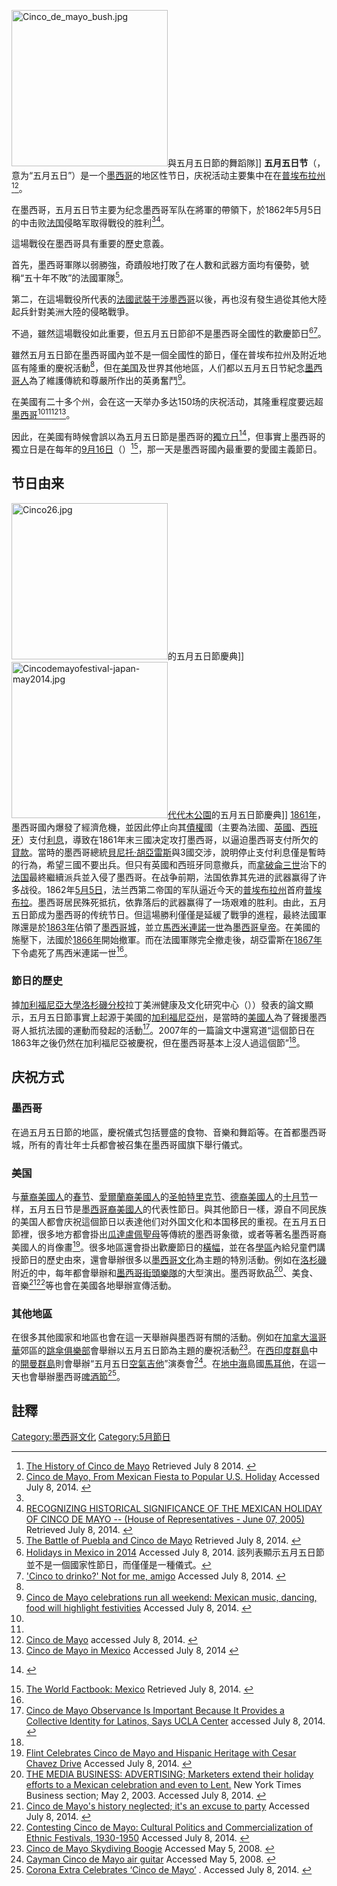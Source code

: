 {{distinguish|端午節}}
[[File:Cinco_de_mayo_bush.jpg|250px]]與五月五日節的舞蹈隊]]
'''五月五日节'''（{{lang-es|'''Cinco de Mayo'''}}，意为“五月五日”）是一个[[墨西哥|墨西哥]]的地区性节日，庆祝活动主要集中在在[[普埃布拉州|普埃布拉州]]<ref name=HISTORY>[http://www.mexonline.com/cinco-de-mayo.htm The History of Cinco de Mayo] {{Wayback|url=http://www.mexonline.com/cinco-de-mayo.htm |date=20180103140037 }} Retrieved July 8 2014. {{en icon}}</ref><ref name=NatGeo>[http://news.nationalgeographic.com/news/2006/05/0505_060505_cinco_de_mayo.html Cinco de Mayo, From Mexican Fiesta to Popular U.S. Holiday] {{WebCite|url=https://www.webcitation.org/5QBwlWfYP?url=http://news.nationalgeographic.com/news/2006/05/0505_060505_cinco_de_mayo.html |date=20070709003228 |dateformat=iso }} Accessed July 8, 2014. {{en icon}}</ref>。

在墨西哥，五月五日节主要为纪念墨西哥军队在{{link-es|伊格纳西奥·薩拉戈薩|Ignacio Zaragoza}}將軍的帶領下，於1862年5月5日的{{link-es|普埃布拉戰役|Batalla de Puebla}}中击败[[法国|法国]]侵略军取得戰役的胜利<ref name=NatGeo/><ref>[http://thomas.loc.gov/cgi-bin/query/R?r109:FLD001:H04151 RECOGNIZING HISTORICAL SIGNIFICANCE OF THE MEXICAN HOLIDAY OF CINCO DE MAYO -- (House of Representatives - June 07, 2005)] {{Wayback|url=http://thomas.loc.gov/cgi-bin/query/R?r109:FLD001:H04151 |date=20140902181814 }} Retrieved July 8, 2014. {{en icon}}</ref>。

這場戰役在墨西哥具有重要的歷史意義。

首先，墨西哥軍隊以弱勝強，奇蹟般地打敗了在人數和武器方面均有優勢，號稱“五十年不敗”的法國軍隊<ref>[http://www.pbs.org/kpbs/theborder/history/timeline/10.html The Battle of Puebla and Cinco de Mayo] {{Wayback|url=http://www.pbs.org/kpbs/theborder/history/timeline/10.html |date=20000510083547 }} Retrieved July 8, 2014. {{en icon}}</ref>。

第二，在這場戰役所代表的[[法國武裝干涉墨西哥|法國武裝干涉墨西哥]]以後，再也沒有發生過從其他大陸起兵針對美洲大陸的侵略戰爭。

不過，雖然這場戰役如此重要，但五月五日節卻不是墨西哥全國性的歡慶節日<ref name=list>[http://www.timeanddate.com/holidays/mexico/ Holidays in Mexico in 2014] {{Wayback|url=http://www.timeanddate.com/holidays/mexico/ |date=20201127014856 }} Accessed July 8, 2014. 該列表顯示五月五日節並不是一個國家性節日，而僅僅是一種儀式。{{en icon}}</ref><ref name=globe>[http://www.boston.com/news/local/articles/2006/04/30/cinco_to_drinko_not_for_me_amigo/ 'Cinco to drinko?' Not for me, amigo] {{Wayback|url=http://www.boston.com/news/local/articles/2006/04/30/cinco_to_drinko_not_for_me_amigo/ |date=20080706182820 }} Accessed July 8, 2014. {{en icon}}</ref>。

雖然五月五日節在墨西哥國內並不是一個全國性的節日，僅在普埃布拉州及附近地區有隆重的慶祝活動<ref name=HISTORY/>，但在[[美国|美国]]及世界其他地區，人们都以五月五日节紀念[[墨西哥人|墨西哥人]]為了維護傳統和尊嚴所作出的英勇奮鬥<ref name=MexCon>[http://www.deseretnews.com/dn/view/0,1249,660217535,00.html Cinco de Mayo celebrations run all weekend: Mexican music, dancing, food will highlight festivities] {{Wayback|url=http://www.deseretnews.com/dn/view/0,1249,660217535,00.html |date=20070930193228 }} Accessed July 8, 2014. {{en icon}}</ref>。

在美國有二十多个州，会在这一天举办多达150场的庆祝活动，其隆重程度要远超[[墨西哥|墨西哥]]<ref name=UCLA/><ref name=MexCon/><ref>[http://clnet.ucla.edu/cinco.html Cinco de Mayo] {{Wayback|url=http://clnet.ucla.edu/cinco.html |date=20060408054236 }} accessed July 8, 2014. {{en icon}}</ref><ref name=go>[http://gomexico.about.com/od/festivalsholidays/p/cinco_de_mayo.htm Cinco de Mayo in Mexico] {{Wayback|url=http://gomexico.about.com/od/festivalsholidays/p/cinco_de_mayo.htm |date=20170507151220 }} Accessed July 8, 2014 {{en icon}}</ref>。

因此，在美國有時候會誤以為五月五日節是墨西哥的[[多洛雷斯呼聲|獨立日]]<ref>{{cite web|url=http://www.nbc11.com/cincodemayo/2990178/detail.html|title=Is Cinco De Mayo Really Mexico's Independence Day?|author=Adam Brooks|publisher=NBC 11 News|accessdate=2008-09-18}} {{en icon}}</ref>，但事實上墨西哥的獨立日是在每年的[[9月16日|9月16日]]（{{lang-es|dieciséis de septiembre}}）<ref>[https://www.cia.gov/library/publications/the-world-factbook/geos/mx.html The World Factbook: Mexico] {{Wayback|url=https://www.cia.gov/library/publications/the-world-factbook/geos/mx.html |date=20181225034039 }} Retrieved July 8, 2014. {{en icon}}</ref>，那一天是墨西哥國內最重要的愛國主義節日。

== 节日由来 ==
[[File:Cinco26.jpg|250px]]的五月五日節慶典]]
[[File:Cincodemayofestival-japan-may2014.jpg|250px]][[代代木公園|代代木公園]]的五月五日節慶典]]
[[1861年|1861年]]，墨西哥國內爆發了經濟危機，並因此停止向其[[債權|債權]]國（主要為法國、[[英國|英國]]、[[西班牙|西班牙]]）支付[[利息|利息]]，導致在1861年末三國决定攻打墨西哥，以逼迫墨西哥支付所欠的[[貸款|貸款]]。當時的墨西哥總統[[貝尼托·胡亞雷斯|貝尼托·胡亞雷斯]]與3國交涉，說明停止支付利息僅是暫時的行為，希望三國不要出兵。但只有英國和西班牙同意撤兵，而[[拿破侖三世|拿破侖三世]]治下的[[法国|法国]]最終繼續派兵並入侵了墨西哥。在战争前期，法国依靠其先进的武器赢得了许多战役。1862年[[5月5日|5月5日]]，法兰西第二帝国的军队逼近今天的[[普埃布拉州|普埃布拉州]]首府[[普埃布拉|普埃布拉]]。墨西哥居民殊死抵抗，依靠落后的武器赢得了一场艰难的胜利。由此，五月五日節成为墨西哥的传统节日。但這場勝利僅僅是延緩了戰爭的進程，最終法國軍隊還是於[[1863年|1863年]]佔領了[[墨西哥城|墨西哥城]]，並立[[馬西米連諾一世|馬西米連諾一世]]為[[墨西哥皇帝|墨西哥皇帝]]。在美國的施壓下，法國於[[1866年|1866年]]開始撤軍。而在法國軍隊完全撤走後，胡亞雷斯在[[1867年|1867年]]下令處死了馬西米連諾一世<ref name=go/>。

=== 節日的歷史 ===
據[[加利福尼亞大學洛杉磯分校|加利福尼亞大學洛杉磯分校]]拉丁美洲健康及文化研究中心（{{lang-en|UCLA Center of the Study of Latino Health and Culture}}））發表的論文顯示，五月五日節事實上起源于美國的[[加利福尼亞州|加利福尼亞州]]，是當時的[[美國人|美國人]]為了聲援墨西哥人抵抗法國的運動而發起的活動<ref name = UCLA>[http://newsroom.ucla.edu/releases/Cinco-de-Mayo-Observance-Is-Important-7891?RelNum=7891?RelNum=7891 Cinco de Mayo Observance Is Important Because It Provides a Collective Identity for Latinos, Says UCLA Center] {{Wayback|url=http://newsroom.ucla.edu/releases/Cinco-de-Mayo-Observance-Is-Important-7891?RelNum=7891%3FRelNum%3D7891 |date=20190329194745 }} accessed July 8, 2014. {{en icon}}</ref>。2007年的一篇論文中還寫道“這個節日在1863年之後仍然在加利福尼亞被慶祝，但在墨西哥基本上沒人過這個節”<ref name=UCLA/>。

== 庆祝方式 ==
=== 墨西哥 ===
在過五月五日節的地區，慶祝儀式包括豐盛的食物、音樂和舞蹈等。在首都墨西哥城，所有的青壮年士兵都會被召集在墨西哥國旗下舉行儀式。

=== 美国 ===
与[[華裔美國人|華裔美國人]]的[[春节|春节]]、[[愛爾蘭裔美國人|愛爾蘭裔美國人]]的[[圣帕特里克节|圣帕特里克节]]、[[德裔美國人|德裔美國人]]的[[慕尼黑啤酒節|十月节]]一样，五月五日节是[[墨西哥裔美國人|墨西哥裔美國人]]的代表性節日。與其他節日一樣，源自不同民族的美国人都會庆祝這個節日以表達他们对外国文化和本国移民的重视。在五月五日節裡，很多地方都會掛出[[瓜達盧佩|瓜達盧佩]][[聖母|聖母]]等傳統的墨西哥象徵，或者{{link-es|塞薩尔·查韋斯|César Chávez}}等著名墨西哥裔美國人的肖像畫<ref name=eeorigin>[http://eeorigin.barackobama.com/news/entry/flint-celebrates-cinco-de-mayo-and-hispanic-heritage-with-cesar-chavez-driv/get-involved/ Flint Celebrates Cinco de Mayo and Hispanic Heritage with Cesar Chavez Drive] {{Wayback|url=http://eeorigin.barackobama.com/news/entry/flint-celebrates-cinco-de-mayo-and-hispanic-heritage-with-cesar-chavez-driv/get-involved/ |date=20140714233749 }} Accessed July 8, 2014. {{en icon}}</ref>。很多地區還會掛出歡慶節日的[[橫幅|橫幅]]，並在各[[學區|學區]]內給兒童們講授節日的歷史由來，還會舉辦很多以[[墨西哥文化|墨西哥文化]]為主題的特別活動。例如在[[洛杉磯|洛杉磯]]{{link-en|奧爾維拉街|Olvera Street}}附近的{{link-en|普韋布洛洛杉磯州立歷史公園|Los Angeles Plaza Historic District}}中，每年都會舉辦{{link-es|墨西哥民族舞|Baile folclórico de México}}和[[墨西哥街頭樂隊|墨西哥街頭樂隊]]的大型演出。墨西哥飲品<ref name = times>[http://query.nytimes.com/gst/fullpage.html?res=9D01EFDA173CF931A35756C0A9659C8B63&n=Top/News/Business/Small%20Business/Marketing%20and%20Advertising THE MEDIA BUSINESS: ADVERTISING; Marketers extend their holiday efforts to a Mexican celebration and even to Lent.] {{Wayback|url=http://query.nytimes.com/gst/fullpage.html?res=9D01EFDA173CF931A35756C0A9659C8B63&n=Top%2FNews%2FBusiness%2FSmall%20Business%2FMarketing%20and%20Advertising |date=20080509030236 }} New York Times Business section; May 2, 2003.  Accessed July 8, 2014. {{en icon}}</ref>、美食、音樂<ref name=Alb>[http://www.abqtrib.com/news/2007/may/04/cinco-de-mayos-history-neglected-its-excuse-party/ Cinco de Mayo's history neglected; it's an excuse to party] {{Wayback|url=http://www.abqtrib.com/news/2007/may/04/cinco-de-mayos-history-neglected-its-excuse-party/ |date=20070914151001 }} Accessed July 8, 2014. {{en icon}}</ref><ref name=Corona>[http://latino.si.edu/researchandmuseums/presentations/alamillo_papers.html Contesting Cinco de Mayo: Cultural Politics and Commercialization of Ethnic Festivals, 1930-1950] {{Wayback|url=http://latino.si.edu/researchandmuseums/presentations/alamillo_papers.html |date=20100510025308 }} Accessed July 8, 2014. {{en icon}}</ref>等也會在美國各地舉辦宣傳活動。

=== 其他地區 ===
在很多其他國家和地區也會在這一天舉辦與墨西哥有關的活動。例如在[[加拿大|加拿大]][[溫哥華|溫哥華]]郊區的[[跳傘|跳傘]][[俱樂部|俱樂部]]會舉辦以五月五日節為主題的慶祝活動<ref name=Vanc>[http://www.skydiveorange.com/events/cinco-de-mayo-boogie2 Cinco de Mayo Skydiving Boogie] {{Wayback|url=http://www.skydiveorange.com/events/cinco-de-mayo-boogie2 |date=20140714133449 }} Accessed May 5, 2008. {{en icon}}</ref>。在[[西印度群島|西印度群島]]中的[[開曼群島|開曼群島]]則會舉辦“五月五日[[空氣吉他|空氣吉他]]”演奏會<ref name=Cayman>[http://www.caymannetnews.com/news-7106--6-6--.html Cayman Cinco de Mayo air guitar] {{Wayback|url=http://www.caymannetnews.com/news-7106--6-6--.html |date=20150116092000 }} Accessed May 5, 2008. {{en icon}}</ref>。在[[地中海|地中海]]島國[[馬耳他|馬耳他]]，在這一天也會舉辦墨西哥[[啤酒節|啤酒節]]<ref name=Malta>[http://www.independent.com.mt/news.asp?newsitemid=68464 Corona Extra Celebrates ‘Cinco de Mayo’] {{Wayback|url=http://www.independent.com.mt/news.asp?newsitemid=68464 |date=20080511015633 }}. Accessed July 8, 2014.  {{en icon}}</ref>。

== 註釋 ==
{{commonscat|Cinco de Mayo}}
{{reflist}}

[[Category:墨西哥文化|Category:墨西哥文化]]
[[Category:5月節日|Category:5月節日]]